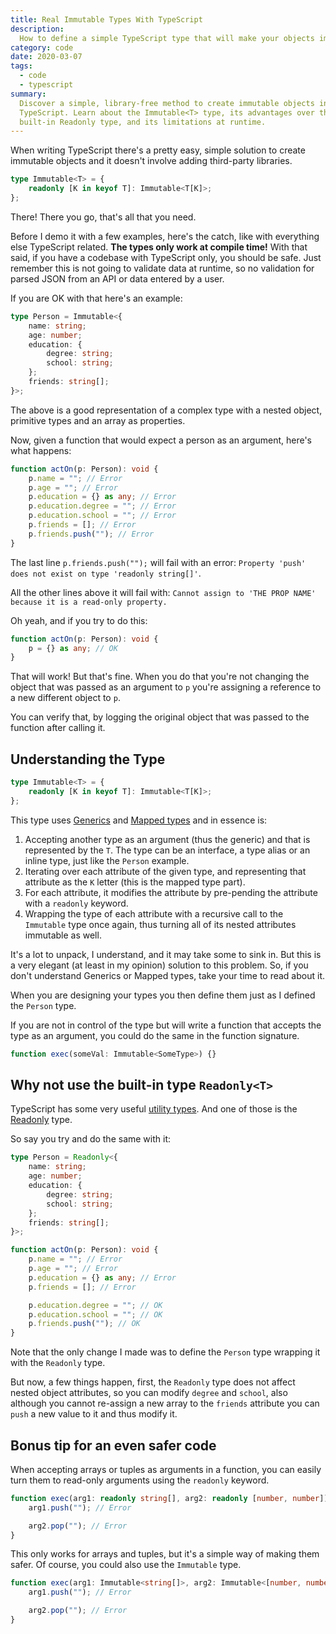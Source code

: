 ```yaml
---
title: Real Immutable Types With TypeScript
description:
  How to define a simple TypeScript type that will make your objects immutable
category: code
date: 2020-03-07
tags:
  - code
  - typescript
summary:
  Discover a simple, library-free method to create immutable objects in
  TypeScript. Learn about the Immutable<T> type, its advantages over the
  built-in Readonly type, and its limitations at runtime.
---
```



When writing TypeScript there's a pretty easy, simple solution to create
immutable objects and it doesn't involve adding third-party libraries.

```typescript
type Immutable<T> = {
	readonly [K in keyof T]: Immutable<T[K]>;
};
```

There! There you go, that's all that you need.

Before I demo it with a few examples, here's the catch, like with everything
else TypeScript related. **The types only work at compile time!** With that
said, if you have a codebase with TypeScript only, you should be safe. Just
remember this is not going to validate data at runtime, so no validation for
parsed JSON from an API or data entered by a user.

If you are OK with that here's an example:

```typescript
type Person = Immutable<{
	name: string;
	age: number;
	education: {
		degree: string;
		school: string;
	};
	friends: string[];
}>;
```

The above is a good representation of a complex type with a nested object,
primitive types and an array as properties.

Now, given a function that would expect a person as an argument, here's what
happens:

```typescript
function actOn(p: Person): void {
	p.name = ""; // Error
	p.age = ""; // Error
	p.education = {} as any; // Error
	p.education.degree = ""; // Error
	p.education.school = ""; // Error
	p.friends = []; // Error
	p.friends.push(""); // Error
}
```

The last line `p.friends.push("");` will fail with an error:
`Property 'push' does not exist on type 'readonly string[]'`.

All the other lines above it will fail with:
`Cannot assign to 'THE PROP NAME' because it is a read-only property.`

Oh yeah, and if you try to do this:

```typescript
function actOn(p: Person): void {
	p = {} as any; // OK
}
```

That will work! But that's fine. When you do that you're not changing the object
that was passed as an argument to `p` you're assigning a reference to a new
different object to `p`.

You can verify that, by logging the original object that was passed to the
function after calling it.

## Understanding the Type

```typescript
type Immutable<T> = {
	readonly [K in keyof T]: Immutable<T[K]>;
};
```

This type uses
[Generics](https://www.typescriptlang.org/docs/handbook/generics.html) and
[Mapped types](https://www.typescriptlang.org/docs/handbook/advanced-types.html#mapped-types)
and in essence is:

1. Accepting another type as an argument (thus the generic) and that is
   represented by the `T`. The type can be an interface, a type alias or an
   inline type, just like the `Person` example.
2. Iterating over each attribute of the given type, and representing that
   attribute as the `K` letter (this is the mapped type part).
3. For each attribute, it modifies the attribute by pre-pending the attribute
   with a `readonly` keyword.
4. Wrapping the type of each attribute with a recursive call to the `Immutable`
   type once again, thus turning all of its nested attributes immutable as well.

It's a lot to unpack, I understand, and it may take some to sink in. But this is
a very elegant (at least in my opinion) solution to this problem. So, if you
don't understand Generics or Mapped types, take your time to read about it.

When you are designing your types you then define them just as I defined the
`Person` type.

If you are not in control of the type but will write a function that accepts the
type as an argument, you could do the same in the function signature.

```typescript
function exec(someVal: Immutable<SomeType>) {}
```

## Why not use the built-in type `Readonly<T>`

TypeScript has some very useful
[utility types](https://www.typescriptlang.org/docs/handbook/utility-types.html).
And one of those is the
[Readonly](https://www.typescriptlang.org/docs/handbook/utility-types.html#readonlyt)
type.

So say you try and do the same with it:

```typescript
type Person = Readonly<{
	name: string;
	age: number;
	education: {
		degree: string;
		school: string;
	};
	friends: string[];
}>;

function actOn(p: Person): void {
	p.name = ""; // Error
	p.age = ""; // Error
	p.education = {} as any; // Error
	p.friends = []; // Error

	p.education.degree = ""; // OK
	p.education.school = ""; // OK
	p.friends.push(""); // OK
}
```

Note that the only change I made was to define the `Person` type wrapping it
with the `Readonly` type.

But now, a few things happen, first, the `Readonly` type does not affect nested
object attributes, so you can modify `degree` and `school`, also although you
cannot re-assign a new array to the `friends` attribute you can `push` a new
value to it and thus modify it.

## Bonus tip for an even safer code

When accepting arrays or tuples as arguments in a function, you can easily turn
them to read-only arguments using the `readonly` keyword.

```typescript
function exec(arg1: readonly string[], arg2: readonly [number, number]) {
	arg1.push(""); // Error

	arg2.pop(""); // Error
}
```

This only works for arrays and tuples, but it's a simple way of making them
safer. Of course, you could also use the `Immutable` type.

```typescript
function exec(arg1: Immutable<string[]>, arg2: Immutable<[number, number]>) {
	arg1.push(""); // Error

	arg2.pop(""); // Error
}
```
